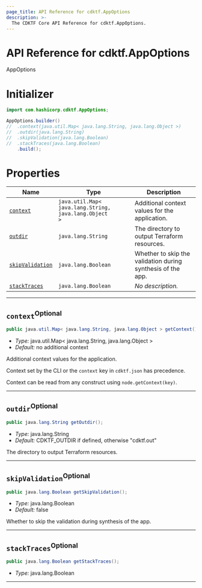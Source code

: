 ```yaml
---
page_title: API Reference for cdktf.AppOptions
description: >-
  The CDKTF Core API Reference for cdktf.AppOptions.
---
```


<!-- This file is generated through yarn generate-docs -->

# API Reference for cdktf.AppOptions

   AppOptions <a name="AppOptions" id="cdktf.AppOptions"></a>
  
  # Initializer <a name="Initializer" id="cdktf.AppOptions.Initializer"></a>
  
  ```java
  import com.hashicorp.cdktf.AppOptions;
  
  AppOptions.builder()
  //  .context(java.util.Map< java.lang.String, java.lang.Object >)
  //  .outdir(java.lang.String)
  //  .skipValidation(java.lang.Boolean)
  //  .stackTraces(java.lang.Boolean)
      .build();
  ```
  
  # Properties <a name="Properties" id="Properties"></a>
  
  | **Name** | **Type** | **Description** |
  | --- | --- | --- |
  | <code><a href="#cdktf.AppOptions.property.context">context</a></code> | <code>java.util.Map< java.lang.String, java.lang.Object ></code> | Additional context values for the application. |
  | <code><a href="#cdktf.AppOptions.property.outdir">outdir</a></code> | <code>java.lang.String</code> | The directory to output Terraform resources. |
  | <code><a href="#cdktf.AppOptions.property.skipValidation">skipValidation</a></code> | <code>java.lang.Boolean</code> | Whether to skip the validation during synthesis of the app. |
  | <code><a href="#cdktf.AppOptions.property.stackTraces">stackTraces</a></code> | <code>java.lang.Boolean</code> | *No description.* |
  
  ---
  
  ## `context`<sup>Optional</sup> <a name="context" id="cdktf.AppOptions.property.context"></a>
  
  ```java
  public java.util.Map< java.lang.String, java.lang.Object > getContext();
  ```
  
  - *Type:* java.util.Map< java.lang.String, java.lang.Object >
  - *Default:* no additional context
  
  Additional context values for the application.
  
  Context set by the CLI or the `context` key in `cdktf.json` has precedence.
  
  Context can be read from any construct using `node.getContext(key)`.
  
  ---
  
  ## `outdir`<sup>Optional</sup> <a name="outdir" id="cdktf.AppOptions.property.outdir"></a>
  
  ```java
  public java.lang.String getOutdir();
  ```
  
  - *Type:* java.lang.String
  - *Default:* CDKTF_OUTDIR if defined, otherwise "cdktf.out"
  
  The directory to output Terraform resources.
  
  ---
  
  ## `skipValidation`<sup>Optional</sup> <a name="skipValidation" id="cdktf.AppOptions.property.skipValidation"></a>
  
  ```java
  public java.lang.Boolean getSkipValidation();
  ```
  
  - *Type:* java.lang.Boolean
  - *Default:* false
  
  Whether to skip the validation during synthesis of the app.
  
  ---
  
  ## `stackTraces`<sup>Optional</sup> <a name="stackTraces" id="cdktf.AppOptions.property.stackTraces"></a>
  
  ```java
  public java.lang.Boolean getStackTraces();
  ```
  
  - *Type:* java.lang.Boolean
  
  ---
  
